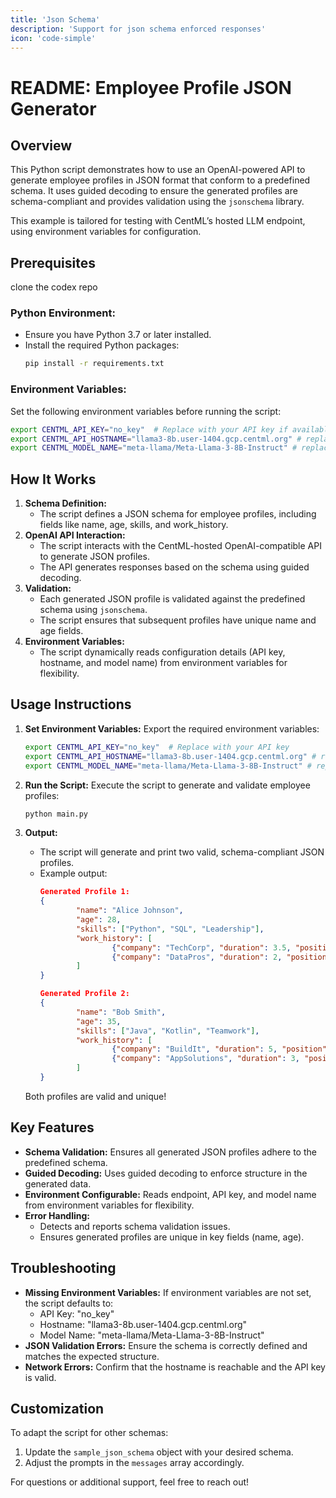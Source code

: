 ```yaml
---
title: 'Json Schema'
description: 'Support for json schema enforced responses'
icon: 'code-simple'
---
```

# README: Employee Profile JSON Generator

## Overview

This Python script demonstrates how to use an OpenAI-powered API to generate employee profiles in JSON format that conform to a predefined schema. It uses guided decoding to ensure the generated profiles are schema-compliant and provides validation using the `jsonschema` library.

This example is tailored for testing with CentML’s hosted LLM endpoint, using environment variables for configuration.

## Prerequisites
clone the codex repo

### Python Environment:
- Ensure you have Python 3.7 or later installed.
- Install the required Python packages:
    ```bash
    pip install -r requirements.txt
    ```

### Environment Variables:
Set the following environment variables before running the script:
```bash
export CENTML_API_KEY="no_key"  # Replace with your API key if available
export CENTML_API_HOSTNAME="llama3-8b.user-1404.gcp.centml.org" # replace with your endpoint url
export CENTML_MODEL_NAME="meta-llama/Meta-Llama-3-8B-Instruct" # replace with your model
```

## How It Works

1. **Schema Definition:**
     - The script defines a JSON schema for employee profiles, including fields like name, age, skills, and work_history.
2. **OpenAI API Interaction:**
     - The script interacts with the CentML-hosted OpenAI-compatible API to generate JSON profiles.
     - The API generates responses based on the schema using guided decoding.
3. **Validation:**
     - Each generated JSON profile is validated against the predefined schema using `jsonschema`.
     - The script ensures that subsequent profiles have unique name and age fields.
4. **Environment Variables:**
     - The script dynamically reads configuration details (API key, hostname, and model name) from environment variables for flexibility.

## Usage Instructions

1. **Set Environment Variables:**
     Export the required environment variables:
     ```bash
     export CENTML_API_KEY="no_key"  # Replace with your API key
     export CENTML_API_HOSTNAME="llama3-8b.user-1404.gcp.centml.org" # replace with your endpoint url
     export CENTML_MODEL_NAME="meta-llama/Meta-Llama-3-8B-Instruct" # replace with your model
     ```

2. **Run the Script:**
     Execute the script to generate and validate employee profiles:
     ```bash
     python main.py
     ```

3. **Output:**
     - The script will generate and print two valid, schema-compliant JSON profiles.
     - Example output:
         ```json
         Generated Profile 1:
         {
                 "name": "Alice Johnson",
                 "age": 28,
                 "skills": ["Python", "SQL", "Leadership"],
                 "work_history": [
                         {"company": "TechCorp", "duration": 3.5, "position": "Software Engineer"},
                         {"company": "DataPros", "duration": 2, "position": "Data Analyst"}
                 ]
         }

         Generated Profile 2:
         {
                 "name": "Bob Smith",
                 "age": 35,
                 "skills": ["Java", "Kotlin", "Teamwork"],
                 "work_history": [
                         {"company": "BuildIt", "duration": 5, "position": "Project Manager"},
                         {"company": "AppSolutions", "duration": 3, "position": "Mobile Developer"}
                 ]
         }
         ```
     Both profiles are valid and unique!

## Key Features

- **Schema Validation:** Ensures all generated JSON profiles adhere to the predefined schema.
- **Guided Decoding:** Uses guided decoding to enforce structure in the generated data.
- **Environment Configurable:** Reads endpoint, API key, and model name from environment variables for flexibility.
- **Error Handling:**
    - Detects and reports schema validation issues.
    - Ensures generated profiles are unique in key fields (name, age).

## Troubleshooting

- **Missing Environment Variables:**
    If environment variables are not set, the script defaults to:
    - API Key: "no_key"
    - Hostname: "llama3-8b.user-1404.gcp.centml.org"
    - Model Name: "meta-llama/Meta-Llama-3-8B-Instruct"
- **JSON Validation Errors:**
    Ensure the schema is correctly defined and matches the expected structure.
- **Network Errors:**
    Confirm that the hostname is reachable and the API key is valid.

## Customization

To adapt the script for other schemas:
1. Update the `sample_json_schema` object with your desired schema.
2. Adjust the prompts in the `messages` array accordingly.

For questions or additional support, feel free to reach out!
```